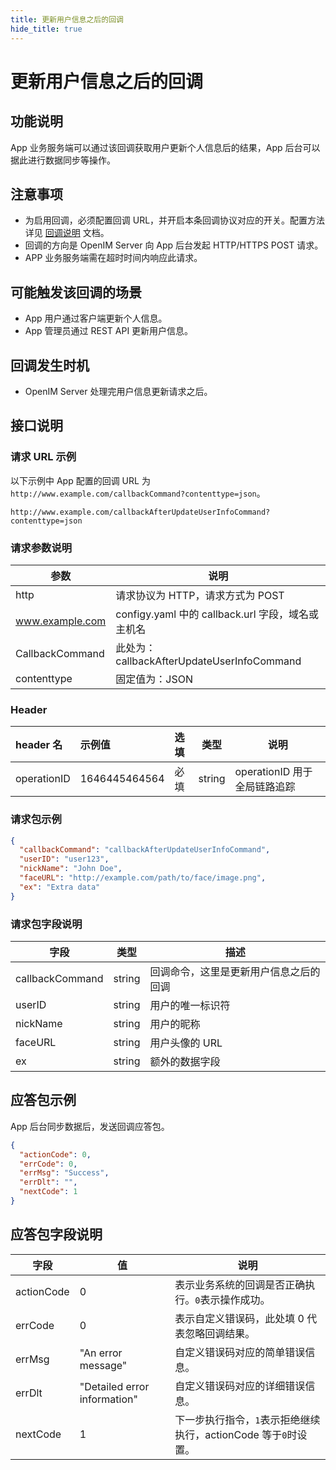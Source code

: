 ```yaml
---
title: 更新用户信息之后的回调
hide_title: true
---
```


# 更新用户信息之后的回调

## 功能说明

App 业务服务端可以通过该回调获取用户更新个人信息后的结果，App 后台可以据此进行数据同步等操作。

## 注意事项

- 为启用回调，必须配置回调 URL，并开启本条回调协议对应的开关。配置方法详见 [回调说明](../introduction) 文档。
- 回调的方向是 OpenIM Server 向 App 后台发起 HTTP/HTTPS POST 请求。
- APP 业务服务端需在超时时间内响应此请求。

## 可能触发该回调的场景

- App 用户通过客户端更新个人信息。
- App 管理员通过 REST API 更新用户信息。

## 回调发生时机

- OpenIM Server 处理完用户信息更新请求之后。

## 接口说明

### 请求 URL 示例

以下示例中 App 配置的回调 URL 为 `http://www.example.com/callbackCommand?contenttype=json`。

```plaintext
http://www.example.com/callbackAfterUpdateUserInfoCommand?contenttype=json
```

### 请求参数说明

| 参数            | 说明                                              |
| --------------- | ------------------------------------------------- |
| http            | 请求协议为 HTTP，请求方式为 POST                  |
| www.example.com | configy.yaml 中的 callback.url 字段，域名或主机名 |
| CallbackCommand | 此处为：callbackAfterUpdateUserInfoCommand        |
| contenttype     | 固定值为：JSON                                    |

### Header

| header 名   | 示例值        | 选填 | 类型   | 说明                         |
| :---------- | :------------ | :--- | ------ | ---------------------------- |
| operationID | 1646445464564 | 必填 | string | operationID 用于全局链路追踪 |

### 请求包示例

```json
{
  "callbackCommand": "callbackAfterUpdateUserInfoCommand",
  "userID": "user123",
  "nickName": "John Doe",
  "faceURL": "http://example.com/path/to/face/image.png",
  "ex": "Extra data"
}
```

### 请求包字段说明

| 字段            | 类型   | 描述                                   |
| --------------- | ------ | -------------------------------------- |
| callbackCommand | string | 回调命令，这里是更新用户信息之后的回调 |
| userID          | string | 用户的唯一标识符                       |
| nickName        | string | 用户的昵称                             |
| faceURL         | string | 用户头像的 URL                         |
| ex              | string | 额外的数据字段                         |

## 应答包示例

App 后台同步数据后，发送回调应答包。

```json
{
  "actionCode": 0,
  "errCode": 0,
  "errMsg": "Success",
  "errDlt": "",
  "nextCode": 1
}
```

## 应答包字段说明

| 字段       | 值                           | 说明                                                            |
| ---------- | ---------------------------- | --------------------------------------------------------------- |
| actionCode | 0                            | 表示业务系统的回调是否正确执行。`0`表示操作成功。               |
| errCode    | 0                            | 表示自定义错误码，此处填 0 代表忽略回调结果。                   |
| errMsg     | "An error message"           | 自定义错误码对应的简单错误信息。                                |
| errDlt     | "Detailed error information" | 自定义错误码对应的详细错误信息。                                |
| nextCode   | 1                            | 下一步执行指令，`1`表示拒绝继续执行，actionCode 等于`0`时设置。 |
